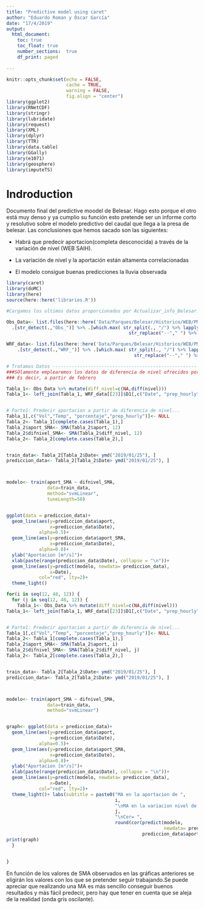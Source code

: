```yaml
---
title: "Predictive model using caret"
author: "Eduardo Roman y Óscar García"
date: "17/4/2019"
output:
  html_document:
    toc: true
    toc_float: true
    number_sections:  true
    df_print: paged
    
---
```


```r
knitr::opts_chunk$set(echo = FALSE, 
                      cache = TRUE,
                      warning = FALSE, 
                      fig.align = "center")
library(ggplot2)
library(RNetCDF)
library(stringr)
library(lubridate)
library(request)
library(XML)
library(dplyr)
library(TTR)
library(data.table)
library(GGally)
library(e1071)
library(geosphere)
library(imputeTS)
```


# Indroduction


Documento final del predictive moodel de Belesar. Hago esto porque el otro está muy denso y ya cumplio su función esto pretende ser un informe corto y resolutivo sobre el modelo predictivo del caudal que llega a la presa de belesar. Las conclusiones que hemos sacado son las siguientes: 

+ Habrá que predecir aportacion(completa desconocida)  a través de la variación de nivel (WEB SAIH). 

+ La variación de nivel y la aportación están altamenta correlacionadas

+ El modelo consigue buenas predicciones la lluvia observada

```r
library(caret)
library(doMC)
library(here)
source(here::here('libraries.R'))

#Cargamos los ultimos datos proporcionados por Actualizar_info_Belesar.R

Obs_Data<- list.files(here::here('Data/Parques/Belesar/Historico/WEB/PM/'), full.names = T) %>% 
  .[str_detect(.,"Obs_")] %>% .[which.max( str_split(., "/") %>% lapply(., function(x) x[length(x)])%>%  str_remove("Obs_|.RDS") %>% 
                                             str_replace("--"," ") %>% ymd_hms())] %>% readRDS()

WRF_data<- list.files(here::here('Data/Parques/Belesar/Historico/WEB/PM/'), full.names = T) %>% 
    .[str_detect(.,"WRF_")] %>% .[which.max( str_split(., "/") %>% lapply(., function(x) x[length(x)])%>%  str_remove("WRF_|.RDS") %>% 
                                               str_replace("--"," ") %>% ymd_hms())] %>% readRDS()

# Tratamos Datos ----------------------------------------------------------
###SOlamente emplearemos los datos de diferencia de nivel ofrecidos por la página web...
### Es decir, a partir de febrero

Tabla_1<- Obs_Data %>% mutate(diff_nivel=c(NA,diff(nivel))) 
Tabla_1<- left_join(Tabla_1, WRF_data[[23]]$D1[,c("Date", "prep_hourly")], by="Date")


# Parte1: Predecir aportacion a partir de diferencia de nivel... 
Tabla_1[,c("Vol","Temp", "porcentaje","prep_hourly")]<- NULL
Tabla_2<- Tabla_1[complete.cases(Tabla_1),]
Tabla_2$aport_SMA<- SMA(Tabla_2$aport, 12)
Tabla_2$difnivel_SMA<- SMA(Tabla_2$diff_nivel, 12)
Tabla_2<- Tabla_2[complete.cases(Tabla_2),]


train_data<- Tabla_2[Tabla_2$Date< ymd("2019/01/25"), ]
prediccion_data<- Tabla_2[Tabla_2$Date> ymd("2019/01/25"), ]



modelo<- train(aport_SMA ~ difnivel_SMA,
               data=train_data,
               method="svmLinear",
               tuneLength=50)


ggplot(data = prediccion_data)+
  geom_line(aes(y=prediccion_data$aport, 
                x=prediccion_data$Date), 
            alpha=0.5)+
  geom_line(aes(y=prediccion_data$aport_SMA, 
                x=prediccion_data$Date), 
            alpha=0.8)+
  ylab("Aportacion [m³/s]")+
  xlab(paste(range(prediccion_data$Date), collapse = "\n"))+
  geom_line(aes(y=predict(modelo, newdata= prediccion_data),
                x=Date), 
            col="red", lty=2)+
  theme_light()
```

```r
for(i in seq(12, 48, 12)) {
  for (j in seq(12, 48, 12)) {
    Tabla_1<- Obs_Data %>% mutate(diff_nivel=c(NA,diff(nivel))) 
Tabla_1<- left_join(Tabla_1, WRF_data[[23]]$D1[,c("Date", "prep_hourly")], by="Date")


# Parte1: Predecir aportacion a partir de diferencia de nivel... 
Tabla_1[,c("Vol","Temp", "porcentaje","prep_hourly")]<- NULL
Tabla_2<- Tabla_1[complete.cases(Tabla_1),]
Tabla_2$aport_SMA<- SMA(Tabla_2$aport, i)
Tabla_2$difnivel_SMA<- SMA(Tabla_2$diff_nivel, j)
Tabla_2<- Tabla_2[complete.cases(Tabla_2),]


train_data<- Tabla_2[Tabla_2$Date< ymd("2019/01/25"), ]
prediccion_data<- Tabla_2[Tabla_2$Date> ymd("2019/01/25"), ]



modelo<- train(aport_SMA ~ difnivel_SMA,
               data=train_data,
               method="svmLinear")


graph<- ggplot(data = prediccion_data)+
  geom_line(aes(y=prediccion_data$aport, 
                x=prediccion_data$Date), 
            alpha=0.5)+
  geom_line(aes(y=prediccion_data$aport_SMA, 
                x=prediccion_data$Date), 
            alpha=0.8)+
  ylab("Aportacion [m³/s]")+
  xlab(paste(range(prediccion_data$Date), collapse = "\n"))+
  geom_line(aes(y=predict(modelo, newdata= prediccion_data),
                x=Date), 
            col="red", lty=2)+
  theme_light()+ labs(subtitle = paste0("MA en la aportacion de ",
                                        i,
                                        "\nMA en la variacion nivel de ", 
                                        j,
                                        "\nCor= ", 
                                        round(cor(predict(modelo, 
                                                          newdata= prediccion_data),
                                                  prediccion_data$aport_SMA), digits = 3)))
print(graph)
  }

  
}
```




En función de los valores de SMA observados en las gráficas anteriores se eligirán los valores con los que se pretender seguir trabajando.Se puede apreciar que realizando una MA es más sencillo conseguir buenos resultados y más fácil predecir, pero hay que tener en cuenta que se aleja de la realidad (onda gris oscilante).  
